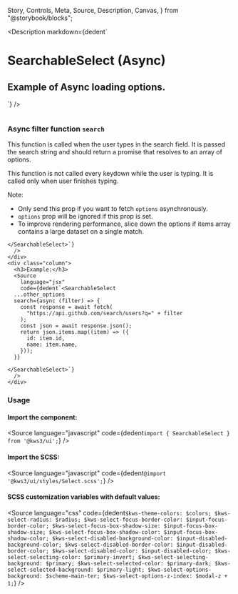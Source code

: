   Story,
  Controls,
  Meta,
  Source,
  Description,
  Canvas,
} from "@storybook/blocks";

<Version />

<Description
  markdown={dedent`
# SearchableSelect (Async)
## Example of Async loading options.
`}
/>

<Meta of={Stories} />
<Canvas of={Stories.Main} />
<Controls />

<div class="notification is-primary is-light">
  <div class="columns">
    <div class="column">
      <h3>
        Async filter function <code>search</code>
      </h3>
      <p>
        This function is called when the user types in the search field.
        It is passed the search string and should return a promise that
        resolves to an array of options.
      </p>
      <p>
        This function is not called every keydown while the user is typing.
        It is called only when user finishes typing.
      </p>
      <p>
        Note: 
      </p>
      <ul>
        <li>Only send this prop if you want to fetch <code>options</code> asynchronously.</li>
        <li><code>options</code> prop will be ignored if this prop is set.</li>
        <li>To improve rendering performance, slice down the options if items array contains a large dataset on a single match.</li>
      </ul>
      <Source
        language="jsx"
        code={dedent`<SearchableSelect
      ...other_options
      search={async ()...... items.map(...).slice(0, 20);}
    
    </SearchableSelect>`}
      />
    </div>
    <div class="column">
      <h3>Example:</h3>
      <Source
        language="jsx"
        code={dedent`<SearchableSelect
      ...other_options
      search={async (filter) => {
        const response = await fetch(
          "https://api.github.com/search/users?q=" + filter
        );
        const json = await response.json();
        return json.items.map((item) => ({
          id: item.id,
          name: item.name,
        }));
      }}
    
    </SearchableSelect>`}
      />
    </div>
  </div>
</div>

### Usage

#### Import the component:

<Source
  language="javascript"
  code={dedent`import { SearchableSelect } from '@kws3/ui';`}
/>

#### Import the SCSS:

<Source
  language="javascript"
  code={dedent`@import '@kws3/ui/styles/Select.scss';`}
/>

#### SCSS customization variables with default values:

<Source
  language="css"
  code={dedent`
      $kws-theme-colors: $colors;
      $kws-select-radius: $radius;
      $kws-select-focus-border-color: $input-focus-border-color;
      $kws-select-focus-box-shadow-size: $input-focus-box-shadow-size;
      $kws-select-focus-box-shadow-color: $input-focus-box-shadow-color;
      $kws-select-disabled-background-color: $input-disabled-background-color;
      $kws-select-disabled-border-color: $input-disabled-border-color;
      $kws-select-disabled-color: $input-disabled-color;
      $kws-select-selecting-color: $primary-invert;
      $kws-select-selecting-background: $primary;
      $kws-select-selected-color: $primary-dark;
      $kws-select-selected-background: $primary-light;
      $kws-select-options-background: $scheme-main-ter;
      $kws-select-options-z-index: $modal-z + 1;
    `}
/>
